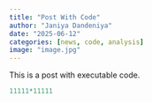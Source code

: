 ```yaml
---
title: "Post With Code"
author: "Janiya Dandeniya"
date: "2025-06-12"
categories: [news, code, analysis]
image: "image.jpg"
---
```


This is a post with executable code.

```r
11111*11111
```
